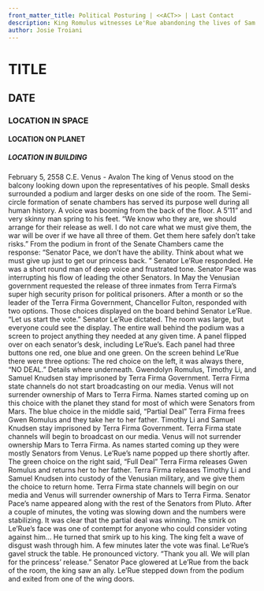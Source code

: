 ```yaml
---
front_matter_title: Political Posturing | <<ACT>> | Last Contact
description: King Romulus witnesses Le'Rue abandoning the lives of Sam and Tim to save his politics.
author: Josie Troiani
---
```

# TITLE

## DATE

### LOCATION IN SPACE

#### LOCATION ON PLANET

##### LOCATION IN BUILDING

February 5, 2558 C.E.
Venus - Avalon
The king of Venus stood on the balcony looking down upon the representatives of his people. Small desks surrounded a podium and larger desks on one side of the room. The Semi-circle formation of senate chambers has served its purpose well during all human history. A voice was booming from the back of the floor. A 5’11” and very skinny man spring to his feet. “We know who they are, we should arrange for their release as well. I do not care what we must give them, the war will be over if we have all three of them. Get them here safely don’t take risks.”
From the podium in front of the Senate Chambers came the response: “Senator Pace, we don’t have the ability. Think about what we must give up just to get our princess back. ” Senator Le’Rue responded. He was a short round man of deep voice and frustrated tone. Senator Pace was interrupting his flow of leading the other Senators.
In May the Venusian government requested the release of three inmates from Terra Firma’s super high security prison for political prisoners. After a month or so the leader of the Terra Firma Government, Chancellor Fulton, responded with two options. Those choices displayed on the board behind Senator Le’Rue.
“Let us start the vote.” Senator Le’Rue dictated. The room was large, but everyone could see the display. The entire wall behind the podium was a screen to project anything they needed at any given time. A panel flipped over on each senator’s desk, including Le’Rue’s. Each panel had three buttons one red, one blue and one green.
On the screen behind Le’Rue there were three options:
The red choice on the left, it was always there, “NO DEAL.” Details where underneath. Gwendolyn Romulus, Timothy Li, and Samuel Knudsen stay imprisoned by Terra Firma Government. Terra Firma state channels do not start broadcasting on our media. Venus will not surrender ownership of Mars to Terra Firma. Names started coming up on this choice with the planet they stand for most of which were Senators from Mars.
The blue choice in the middle said, “Partial Deal” Terra Firma frees Gwen Romulus and they take her to her father. Timothy Li and Samuel Knudsen stay imprisoned by Terra Firma Government. Terra Firma state channels will begin to broadcast on our media. Venus will not surrender ownership Mars to Terra Firma. As names started coming up they were mostly Senators from Venus. Le’Rue’s name popped up there shortly after.
The green choice on the right said, “Full Deal” Terra Firma releases Gwen Romulus and returns her to her father. Terra Firma releases Timothy Li and Samuel Knudsen into custody of the Venusian military, and we give them the choice to return home. Terra Firma state channels will begin on our media and Venus will surrender ownership of Mars to Terra Firma. Senator Pace’s name appeared along with the rest of the Senators from Pluto.
After a couple of minutes, the voting was slowing down and the numbers were stabilizing. It was clear that the partial deal was winning. The smirk on Le’Rue’s face was one of contempt for anyone who could consider voting against him... He turned that smirk up to his king. The king felt a wave of disgust wash through him.
A few minutes later the vote was final. Le’Rue’s gavel struck the table. He pronounced victory. “Thank you all. We will plan for the princess’ release.”
Senator Pace glowered at Le’Rue from the back of the room, the king saw an ally.
Le’Rue stepped down from the podium and exited from one of the wing doors.
